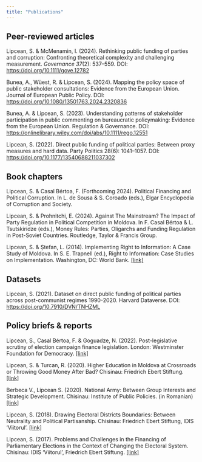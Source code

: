```yaml
---
title: "Publications"
---
```


## Peer-reviewed articles

Lipcean, S. & McMenamin, I. (2024). Rethinking public funding of parties and corruption: Confronting theoretical complexity and challenging measurement. *Governance* *37*(2): 537–559. DOI: <https://doi.org/10.1111/gove.12782>

Bunea, A., Wüest, R. & Lipcean, S. (2024). Mapping the policy space of public stakeholder consultations: Evidence from the European Union. Journal of European Public Policy. DOI: <https://doi.org/10.1080/13501763.2024.2320836>

Bunea, A. & Lipcean, S. (2023). Understanding patterns of stakeholder participation in public commenting on bureaucratic policymaking: Evidence from the European Union. Regulation & Governance. DOI: <https://onlinelibrary.wiley.com/doi/abs/10.1111/rego.12551>

Lipcean, S. (2022). Direct public funding of political parties: Between proxy measures and hard data. Party Politics 28(6): 1041–1057. DOI: <https://doi.org/10.1177/13540688211037302>

## Book chapters

Lipcean, S. & Casal Bértoa, F. (Forthcoming 2024). Political Financing and Political Corruption. In L. de Sousa & S. Coroado (eds.), Elgar Encyclopedia of Corruption and Society.

Lipcean, S. & Prohnitchi, E. (2024). Against The Mainstream? The Impact of Party Regulation in Political Competition in Moldova. In F. Casal Bértoa & L. Tsutskiridze (eds.), Money Rules: Parties, Oligarchs and Funding Regulation in Post-Soviet Countries. Routledge, Taylor & Francis Group.

Lipcean, S. & Ștefan, L. (2014). Implementing Right to Information: A Case Study of Moldova. In S. E. Trapnell (ed.), Right to Information: Case Studies on Implementation. Washington, DC: World Bank. [\[link\]](https://openknowledge.worldbank.org/entities/publication/64eb01fb-a69f-5832-81a4-30183fe7ec56)

## Datasets

Lipcean, S. (2021). Dataset on direct public funding of political parties across post-communist regimes 1990-2020. Harvard Dataverse. DOI: <https://doi.org/10.7910/DVN/TNHZML>

## Policy briefs & reports

Lipcean, S., Casal Bértoa, F. & Goguadze, N. (2022). Post-legislative scrutiny of election campaign finance legislation. London: Westminster Foundation for Democracy. [\[link\]](https://www.wfd.org/what-we-do/resources/post-legislative-scrutiny-election-campaign-finance-legislation)

Lipcean, S. & Turcan, R. (2020). Higher Education in Moldova at Crossroads or Throwing Good Money After Bad? Chisinau: Friedrich Ebert Stiftung. [\[link\]](https://moldova.fes.de/fileadmin/user_upload/2020/Publications/Studiu_invatamant_Superior_final_1_EN.pdf)

Berbeca V., Lipcean S. (2020). National Army: Between Group Interests and Strategic Development. Chisinau: Institute of Public Policies. (in Romanian) [\[link\]](https://ipp.md/wp-content/uploads/2020/06/Armata-Nationala-intre-interese-de-grup-si-dezvotare-strategica1.pdf)

Lipcean, S. (2018). Drawing Electoral Districts Boundaries: Between Neutrality and Political Partisanship. Chisinau: Friedrich Ebert Stiftung, IDIS ‘Viitorul’. [\[link\]](https://moldova.fes.de/fileadmin/user_upload/2018/publications/Policy_brief-Gerrymandering-eng.pdf)

Lipcean, S. (2017). Problems and Challenges in the Financing of Parliamentary Elections in the Context of Changing the Electoral System. Chisinau: IDIS ‘Viitorul’, Friedrich Ebert Stiftung. [\[link\]](https://moldova.fes.de/fileadmin/user_upload/2017/publications/Policy_brief-finantare_campanii-ENG.pdf)
